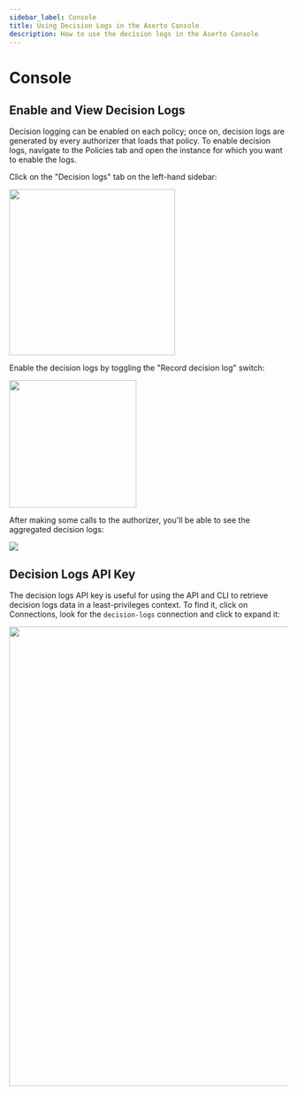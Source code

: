 ```yaml
---
sidebar_label: Console
title: Using Decision Logs in the Aserto Console
description: How to use the decision logs in the Aserto Console
---
```


# Console

## Enable and View Decision Logs

Decision logging can be enabled on each policy; once on, decision logs are generated by every authorizer that loads that policy. To enable decision logs, navigate to the Policies tab and open the instance for which you want to
enable the logs.

Click on the "Decision logs" tab on the left-hand sidebar:

<img src="/decision-logs-sidebar.png" width="300px" />

Enable the decision logs by toggling the "Record decision log" switch:

<img src="/decision-logs-switch.png" width="230px" />

After making some calls to the authorizer, you'll be able to see the aggregated decision logs:

<img src="/decision-logs.png" />

## Decision Logs API Key

The decision logs API key is useful for using the API and CLI to retrieve decision logs data in a least-privileges context. To find it, click on Connections, look for the `decision-logs` connection and click to expand it:

<img src="/decision-logs-api-key.png" width="830px" />
